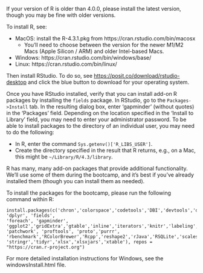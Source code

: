 If your version of R is older than 4.0.0, please install the latest version, though you may be fine with older versions.

To install R, see:

  * MacOS: install the R-4.3.1.pkg from https://cran.rstudio.com/bin/macosx
    - You'll need to choose between the version for the newer M1/M2 Macs (Apple Silicon / ARM) and older Intel-based Macs.
  * Windows: https://cran.rstudio.com/bin/windows/base/
  * Linux: https://cran.rstudio.com/bin/linux/

Then install RStudio. To do so, see [https://posit.co/download/rstudio-desktop](https://posit.co/download/rstudio-desktop) and click the blue button to download for your operating system.

Once you have RStudio installed, verify that you can install add-on R packages by installing the `fields` package. In RStudio, go to the `Packages->Install` tab. In the resulting dialog box, enter 'gapminder' (without quotes) in the 'Packages' field. Depending on the location specified in the 'Install to Library' field, you may need to enter your administrator password. To be able to install packages to the directory of an individual user, you may need to do the following:

  * In R, enter the command `Sys.getenv()['R_LIBS_USER']`.
  * Create the directory specified in the result that R returns, e.g., on a Mac, this might be `~/Library/R/4.3/library`.

R has many, many add-on packages that provide additional functionality. We'll use some of them during the bootcamp, and it's best if you've already installed them (though you can install them as needed).


To install the packages for the bootcamp, please run the following command within R:

```
install.packages(c('chron','colorspace','codetools','DBI','devtools','dichromat','digest','doParallel', 'dplyr', 'fields',
'foreach', 'gapminder', 'ggplot2','gridExtra','gtable','inline','iterators','knitr','labeling','lattice','lme4','mapproj','maps','munsell',
'patchwork', 'proftools', 'proto','purrr', 'rbenchmark','RColorBrewer','Rcpp','reshape2','rJava','RSQLite','scales','spam',
'stringr','tidyr','xlsx','xlsxjars','xtable'), repos = "https://cran.r-project.org")
```

For more detailed installation instructions for Windows, see the windowsInstall.html file.
